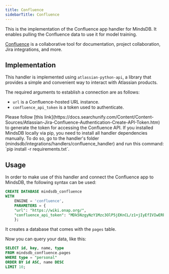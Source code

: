 ```yaml
---
title: Confluence
sidebarTitle: Confluence
---
```


This is the implementation of the Confluence app handler for MindsDB. It enables pulling the Confluence data to use it for model training.

[Confluence](https://www.atlassian.com/software/confluence) is a collaborative tool for documentation, project collaboration, Jira integrations, and more.

## Implementation

This handler is implemented using `atlassian-python-api`, a library that provides a simple and convenient way to interact with Atlassian products.

The required arguments to establish a connection are as follows:

* `url` is a Confluence-hosted URL instance.
* `confluence_api_token` is a token used to authenticate.

<Tip>
Please follow [this link](https://docs.searchunify.com/Content/Content-Sources/Atlassian-Jira-Confluence-Authentication-Create-API-Token.htm) to generate the token for accessing the Confluence API.
</Tip>

<Tip>
If you installed MindsDB locally via pip, you need to install all handler dependencies manually. To do so, go to the handler's folder (mindsdb/integrations/handlers/confluence_handler) and run this command: `pip install -r requirements.txt`.
</Tip>

## Usage

In order to make use of this handler and connect the Confluence app to MindsDB, the following syntax can be used:

```sql
CREATE DATABASE mindsdb_confluence
WITH
    ENGINE = 'confluence',
    PARAMETERS = {
    "url": "https://wiki.onap.org/",
    "confluence_api_token": "MDk5NzgyNzY1Mzc3OlP5jEKnCL/z1+jIyEfIVIwERbJF"  
    };
```

It creates a database that comes with the `pages` table.

Now you can query your data, like this:

```sql
SELECT id, key, name, type
FROM mindsdb_confluence.pages
WHERE type = "personal"
ORDER BY id ASC, name DESC
LIMIT 10;
```
